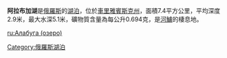 '''阿拉布加湖'''是[[俄羅斯|俄羅斯]]的[[湖泊|湖泊]]，位於[[車里雅賓斯克州|車里雅賓斯克州]]，面積7.4平方公里，平均深度2.9米，最大水深5.1米，礦物質含量為每公升0.694克，是[[河鱸|河鱸]]的棲息地。

{{Russia-geo-stub}}

[[Category:俄羅斯湖泊|Category:俄羅斯湖泊]]

[[ru:Алабуга_(озеро)|ru:Алабуга (озеро)]]